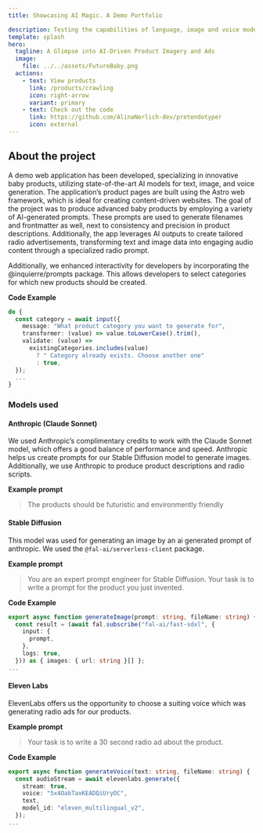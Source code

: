 ```yaml
---
title: Showcasing AI Magic. A Demo Portfolio

description: Testing the capabilities of language, image and voice models
template: splash
hero:
  tagline: A Glimpse into AI-Driven Product Imagery and Ads
  image:
    file: ../../assets/FutureBaby.png
  actions:
    - text: View products
      link: /products/crawling
      icon: right-arrow
      variant: primary
    - text: Check out the code
      link: https://github.com/AlinaNerlich-dev/pretendotyper
      icon: external
---
```



## About the project
A demo web application has been developed, specializing in innovative baby products, utilizing state-of-the-art AI models for text, image, and voice generation. The application’s product pages are built using the Astro web framework, which is ideal for creating content-driven websites. The goal of the project was to produce advanced baby products by employing a variety of AI-generated prompts. These prompts are used to generate filenames and frontmatter as well, next to consistency and precision in product descriptions. Additionally, the app leverages AI outputs to create tailored radio advertisements, transforming text and image data into engaging audio content through a specialized radio prompt.

Additionally, we enhanced interactivity for developers by incorporating the @inquierre/prompts package. This allows developers to select categories for which new products should be created.

**Code Example**
```typescript
do {
  const category = await input({
    message: "What product category you want to generate for",
    transformer: (value) => value.toLowerCase().trim(),
    validate: (value) =>
      existingCategories.includes(value)
        ? " Category already exists. Choose another one"
        : true,
  });
  ...
}
  ```


### Models used

#### Anthropic (Claude Sonnet)
We used Anthropic’s complimentary credits to work with the Claude Sonnet model, which offers a good balance of performance and speed. Anthropic helps us create prompts for our Stable Diffusion model to generate images. Additionally, we use Anthropic to produce product descriptions and radio scripts.

**Example prompt**
> The products should be futuristic and environmently friendly


#### Stable Diffusion
This model was used for generating an image by an ai generated prompt of anthropic. We used the `@fal-ai/serverless-client` package.

**Example prompt**
> You are an expert prompt engineer for Stable Diffusion.
  Your task is to write a prompt for the product you just invented.

**Code Example**
```typescript  
export async function generateImage(prompt: string, fileName: string) {
  const result = (await fal.subscribe("fal-ai/fast-sdxl", {
    input: {
      prompt,
    },
    logs: true,
  })) as { images: { url: string }[] };
...
```


#### Eleven Labs
ElevenLabs offers us the opportunity to choose a suiting voice which was generating radio ads for our products.

**Example prompt**
>  Your task is to write a 30 second radio ad about the product.

**Code Example**
```typescript  
export async function generateVoice(text: string, fileName: string) {
  const audioStream = await elevenlabs.generate({
    stream: true,
    voice: "5x4OabTaxKEADQiUryOC",
    text,
    model_id: "eleven_multilingual_v2",
  });
...
```

